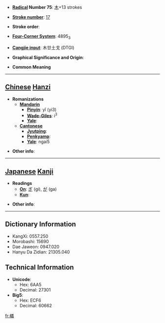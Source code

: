 * '''[[Wiktionary:Chinese radical index| Radical]] Number 75''': [[Wiktionary:Chinese radical index 木|木]]+13 strokes

* '''[[Wiktionary:Chinese total strokes index|Stroke number]]''': [[Wiktionary:Chinese total strokes index 17|17]]

* '''Stroke order''': 

* '''[[Wiktionary:Chinese four corner index|Four-Corner System]]''': 4895<sub>3</sub>

* '''[[Wiktionary:Chinese Cangjie index|Cangjie input]]''': 木廿土戈 (DTGI)

* '''Graphical Significance and Origin''': 

* '''Common Meaning'''

----

== [[Chinese]] [[Hanzi]] ==

* '''Romanizations'''
** '''[[Mandarin]]'''
*** '''[[Pinyin]]''': yǐ (yi3)
*** '''[[Wade-Giles]]''': i<sup>3</sup>
*** '''[[Yale]]''': 
** '''[[Cantonese]]'''
*** '''[[Jyutping]]''':
*** '''[[Penkyamp]]''': 
*** '''[[Yale]]''': ngai5

* '''Other info''': 

----

== [[Japanese]] [[Kanji]] ==

* '''Readings'''
** '''[[On]]''': [[ぎ]] (gi), [[が]] (ga)
** '''[[Kun]]''': 

* '''Other info''':  

----

== Dictionary Information ==

* KangXi: 0557.250
* Morobashi: 15690
* Dae Jaweon: 0947.020
* Hanyu Da Zidian: 21305.040

== Technical Information ==

* '''Unicode''':
** Hex: 6AA5
** Decimal: 27301
* '''Big5''':
** Hex: ECF6
** Decimal: 60662

[[fr:檥]]